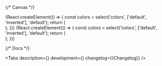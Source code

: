 

<Meta title='Components/Spinner' component={Spinner} id='Spinner' />

{/* Canvas */}

<Story name='Spinner'>
    {React.createElement(() => {
        const colors = select('colors', ['default', 'inverted'], 'default');
        return (
            <div
                style={{
                    backgroundColor:
                        colors === 'inverted'
                            ? 'var(--color-light-base-bg-primary-inverted)'
                            : 'transparent',
                    padding: '8px',
                    position: 'absolute',
                    top: 0,
                    left: 0,
                    right: 0,
                    bottom: 0,
                }}
            >
                <Spinner
                    size={number('size', 20)}
                    lineWidth={number('lineWidth', 2)}
                    visible={boolean('visible', true)}
                    colors={colors}
                    style={object('style', {})}
                />
            </div>
        );
    })}
</Story>

<Story name='Preset'>
    {React.createElement(() => {
        const colors = select('colors', ['default', 'inverted'], 'default');
        return (
            <div
                style={{
                    backgroundColor:
                        colors === 'inverted'
                            ? 'var(--color-light-base-bg-primary-inverted)'
                            : 'transparent',
                    padding: '8px',
                    position: 'absolute',
                    top: 0,
                    left: 0,
                    right: 0,
                    bottom: 0,
                }}
            >
                <Spinner
                    preset={select('preset', [16, 24, 48], 24)}
                    visible={boolean('visible', true)}
                    colors={colors}
                />
            </div>
        );
    })}
</Story>

{/* Docs */}

<ComponentHeader
    name='Spinner'
    children='Используется для индикации выполнения команды пользователя.'
/>

<Tabs
    description={<Description />}
    development={<Development />}
    changelog={<Markdown>{Changelog}</Markdown>}
/>
